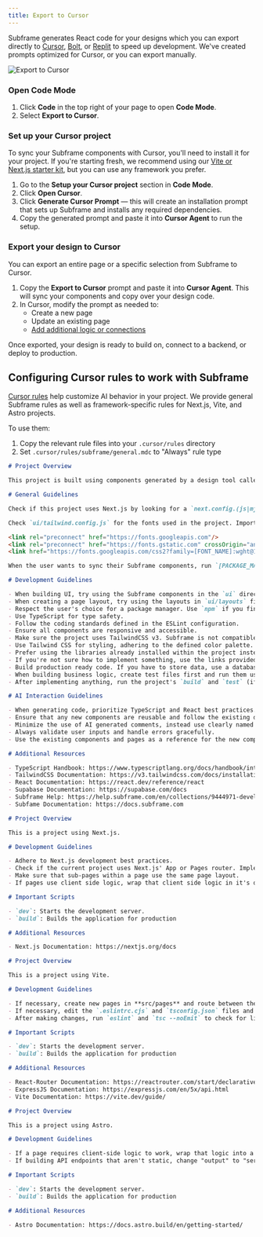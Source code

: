 ```yaml
---
title: Export to Cursor
---
```


Subframe generates React code for your designs which you can export directly to [Cursor](/export-to-cursor), [Bolt](/export-to-bolt), or [Replit](/export-to-replit) to speed up development. We've created prompts optimized for Cursor, or you can export manually.

![Export to Cursor](/images/export-to-cursor/export-to-cursor.png)

### Open Code Mode
1. Click **Code** in the top right of your page to open **Code Mode**.
2. Select **Export to Cursor**.

### Set up your Cursor project
To sync your Subframe components with Cursor, you'll need to install it for your project. If you're starting fresh, we recommend using our [Vite or Next.js starter kit](/installation#setting-up-with-a-template), but you can use any framework you prefer.

1. Go to the **Setup your Cursor project** section in **Code Mode**.
2. Click **Open Cursor**.
3. Click **Generate Cursor Prompt** — this will create an installation prompt that sets up Subframe and installs any required dependencies.
4. Copy the generated prompt and paste it into **Cursor Agent** to run the setup.

### Export your design to Cursor
You can export an entire page or a specific selection from Subframe to Cursor.

1. Copy the **Export to Cursor** prompt and paste it into **Cursor Agent**. This will sync your components and copy over your design code.
2. In Cursor, modify the prompt as needed to:
    * Create a new page
    * Update an existing page
    * [Add additional logic or connections](/adding-business-logic)

Once exported, your design is ready to build on, connect to a backend, or deploy to production.

## Configuring Cursor rules to work with Subframe

[Cursor rules](https://docs.cursor.com/context/rules-for-ai) help customize AI behavior in your project. We provide general Subframe rules as well as framework-specific rules for Next.js, Vite, and Astro projects.

To use them:
1. Copy the relevant rule files into your `.cursor/rules` directory
2. Set `.cursor/rules/subframe/general.mdc` to "Always" rule type


<CodeGroup>

  ```markdown .cursor/rules/subframe/general.mdc [expandable]
  # Project Overview

  This project is built using components generated by a design tool called Subframe. The files for these components are located in the `ui` directory. NEVER EDIT THE FILES IN THE `ui` DIRECTORY. Instead, whem implementing business logic, wrap them in your own components. The `ui` directory may be in different places, so check the codebase first to make sure you find it. If you can't find it on the first try, look harder. It could be in the `src/ui` directory. If you can't find it, ask the user where it is.

  # General Guidelines

  Check if this project uses Next.js by looking for a `next.config.(js|mjs|cjs|ts|cts|mts)` file. If so, adhere to the guidelines in @nextjs.mdc. Check if this project uses vite by looking for a `vite.config.(js|mjs|cjs|ts|cts|mts)` file. If so, adhere to the guidelines in @vite.mdc. Check if this project uses astro by looking for a `astro.config.(js|mjs|cjs|ts|cts|mts)` file. If so, adhere to the guidelines in @astro.mdc.

  Check `ui/tailwind.config.js` for the fonts used in the project. Import them using Google Fonts adhering the to following structure: 

  <link rel="preconnect" href="https://fonts.googleapis.com"/>
  <link rel="preconnect" href="https://fonts.gstatic.com" crossOrigin="anonymous"/>
  <link href="https://fonts.googleapis.com/css2?family=[FONT_NAME]:wght@100;200;300;400;500;600;700;800;900&display=swap" rel="stylesheet"/>

  When the user wants to sync their Subframe components, run `[PACKAGE_MANAGER_COMMAND] exec @subframe/cli@latest sync -all`.

  # Development Guidelines

  - When building UI, try using the Subframe components in the `ui` directory first, wrapping them in your own components to implement business logic.
  - When creating a page layout, try using the layouts in `ui/layouts` first. If you implement your own layout, don't use one from `ui/layouts`.
  - Respect the user's choice for a package manager. Use `npm` if you find a `package-lock.json` file in the project, `yarn` if you find a `yarn.lock` file, `pnpm` if you find a `pnpm.lock` file and `bun` if you find a `bun.lock` or `bun.lockb` file. If the desired command fails, fall back to `npm`.
  - Use TypeScript for type safety.
  - Follow the coding standards defined in the ESLint configuration.
  - Ensure all components are responsive and accessible.
  - Make sure the project uses TailwindCSS v3. Subframe is not compatible with TailwindCSS v4 yet.
  - Use Tailwind CSS for styling, adhering to the defined color palette. You can use all tokens defined in `tailwind.config.js` and `ui/tailwind.config.js`.
  - Prefer using the libraries already installed within the project instead of installing new ones. Only if necessary, install your own.
  - If you're not sure how to implement something, use the links provided in additional resources.
  - Build production ready code. If you have to store data, use a database ORM. Handle user inputs with extreme care, validating and sanitizing any inputs before saving them. For example, use prepared statements in SQL before saving inputs and Zod for validating inputs.
  - When building business logic, create test files first and run them using the testing library most applicable for the framework the project is using. Iterate until all tests pass and we get no linter errors from TypeScript or ESLint.
  - After implementing anything, run the project's `build` and `test` (if applicable) commands and iterate until there are no more errors.

  # AI Interaction Guidelines

  - When generating code, prioritize TypeScript and React best practices.
  - Ensure that any new components are reusable and follow the existing design patterns.
  - Minimize the use of AI generated comments, instead use clearly named variables and functions.
  - Always validate user inputs and handle errors gracefully.
  - Use the existing components and pages as a reference for the new components and pages.

  # Additional Resources 

  - TypeScript Handbook: https://www.typescriptlang.org/docs/handbook/intro.html
  - TailwindCSS Documentation: https://v3.tailwindcss.com/docs/installation
  - React Documentation: https://react.dev/reference/react
  - Supabase Documentation: https://supabase.com/docs
  - Subframe Help: https://help.subframe.com/en/collections/9444971-developing-with-subframe
  - Subfame Documentation: https://docs.subframe.com
  ```

  ```markdown .cursor/rules/subframe/nextjs.mdc [expandable]
  # Project Overview

  This is a project using Next.js.

  # Development Guidelines

  - Adhere to Next.js development best practices. 
  - Check if the current project uses Next.js' App or Pages router. Implement pages and data-fetching accordingly.
  - Make sure that sub-pages within a page use the same page layout.
  - If pages use client side logic, wrap that client side logic in it's own component and import it into the page. Do not add `"use client"` directives to pages, only add it to components.

  # Important Scripts

  - `dev`: Starts the development server.
  - `build`: Builds the application for production

  # Additional Resources

  - Next.js Documentation: https://nextjs.org/docs
  ```

  ```markdown .cursor/rules/subframe/vite.mdc [expandable]
  # Project Overview

  This is a project using Vite.

  # Development Guidelines

  - If necessary, create new pages in **src/pages** and route between them using the `react-router-dom` library. Import the pages through `React.lazy` and `React.Suspense` and route them all through **src/App.tsx**
  - If necessary, edit the `.eslintrc.cjs` and `tsconfig.json` files and add ignore rules to make sure we don't get linting errors when building from any files in the `ui` directory.
  - After making changes, run `eslint` and `tsc --noEmit` to check for linting errors and fix them. 

  # Important Scripts

  - `dev`: Starts the development server.
  - `build`: Builds the application for production

  # Additional Resources

  - React-Router Documentation: https://reactrouter.com/start/declarative/installation
  - ExpressJS Documentation: https://expressjs.com/en/5x/api.html
  - Vite Documentation: https://vite.dev/guide/
  ```

  ```markdown .cursor/rules/subframe/astro.mdx [expandable]
  # Project Overview

  This is a project using Astro.

  # Development Guidelines

  - If a page requires client-side logic to work, wrap that logic into a React component and import it into the page. Do not handle client-side logic in `.astro` files. Add `client:load`, `client:idle` or `client:only` directives to the component call as required. 
  - If building API endpoints that aren't static, change "output" to "server" in `astro.config.js`

  # Important Scripts

  - `dev`: Starts the development server.
  - `build`: Builds the application for production

  # Additional Resources

  - Astro Documentation: https://docs.astro.build/en/getting-started/
  ```

</CodeGroup>
